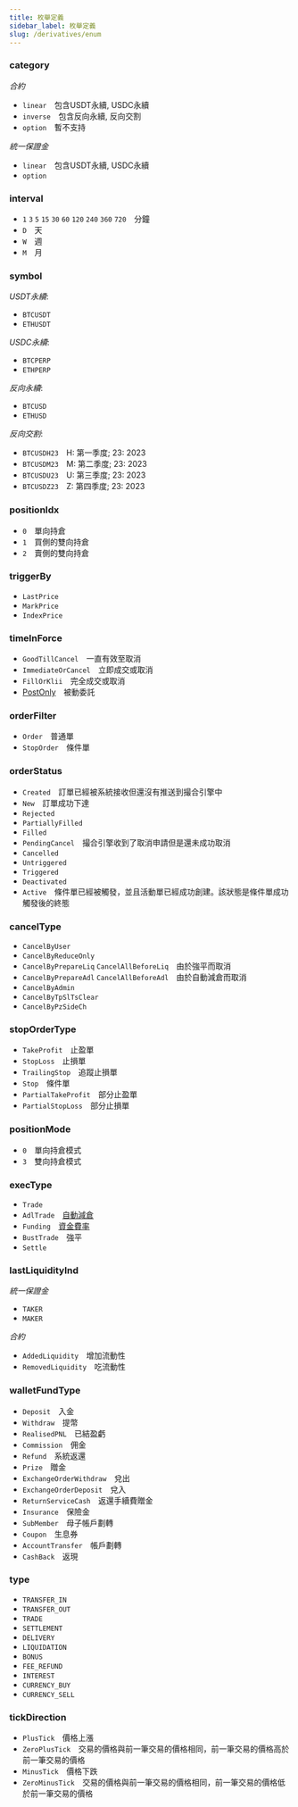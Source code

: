 ```yaml
---
title: 枚舉定義
sidebar_label: 枚舉定義
slug: /derivatives/enum
---
```


### category
_合約_
* `linear`&emsp;包含USDT永續, USDC永續
* `inverse`&emsp;包含反向永續, 反向交割
* `option`&emsp;暫不支持

_統一保證金_
* `linear`&emsp;包含USDT永續, USDC永續
* `option`

### interval
* `1` `3` `5` `15` `30` `60` `120` `240` `360` `720`&emsp;分鐘
* `D`&emsp;天
* `W`&emsp;週
* `M`&emsp;月

### symbol
_USDT永續_:
* `BTCUSDT`
* `ETHUSDT`

_USDC永續_:
* `BTCPERP`
* `ETHPERP`

_反向永續_:
* `BTCUSD`
* `ETHUSD`

_反向交割_:
* `BTCUSDH23`&emsp;H: 第一季度; 23: 2023
* `BTCUSDM23`&emsp;M: 第二季度; 23: 2023
* `BTCUSDU23`&emsp;U: 第三季度; 23: 2023
* `BTCUSDZ23`&emsp;Z: 第四季度; 23: 2023

### positionIdx
* `0`&emsp;單向持倉
* `1`&emsp;買側的雙向持倉
* `2`&emsp;賣側的雙向持倉

### triggerBy
* `LastPrice`
* `MarkPrice`
* `IndexPrice`

### timeInForce
* `GoodTillCancel`&emsp;一直有效至取消
* `ImmediateOrCancel`&emsp;立即成交或取消
* `FillOrKlii`&emsp;完全成交或取消
* <a href="https://www.bybit.com/zh-TW/help-center/bybitHC_Article?language=zh_TW&id=000001051">PostOnly</a>&emsp;被動委託

### orderFilter
* `Order`&emsp;普通單
* `StopOrder`&emsp;條件單

### orderStatus
* `Created`&emsp;訂單已經被系統接收但還沒有推送到撮合引擎中
* `New`&emsp;訂單成功下達
* `Rejected`
* `PartiallyFilled`
* `Filled`
* `PendingCancel`&emsp;撮合引擎收到了取消申請但是還未成功取消
* `Cancelled`
* `Untriggered`
* `Triggered`
* `Deactivated`
* `Active`&emsp;條件單已經被觸發，並且活動單已經成功創建。該狀態是條件單成功觸發後的終態

### cancelType
* `CancelByUser`
* `CancelByReduceOnly`
* `CancelByPrepareLiq` `CancelAllBeforeLiq`&emsp;由於強平而取消
* `CancelByPrepareAdl` `CancelAllBeforeAdl`&emsp;由於自動減倉而取消
* `CancelByAdmin`
* `CancelByTpSlTsClear`
* `CancelByPzSideCh`

### stopOrderType
* `TakeProfit`&emsp;止盈單
* `StopLoss`&emsp;止損單
* `TrailingStop`&emsp;追蹤止損單
* `Stop`&emsp;條件單
* `PartialTakeProfit`&emsp;部分止盈單
* `PartialStopLoss`&emsp;部分止損單

### positionMode
* `0`&emsp;單向持倉模式
* `3`&emsp;雙向持倉模式

### execType
* `Trade`
* `AdlTrade`&emsp;<a href="https://www.bybit.com/zh-TW/help-center/bybitHC_Article?language=zh_TW&id=000001124">自動減倉</a>
* `Funding`&emsp;<a href="https://www.bybit.com/zh-TW/help-center/HelpCenterKnowledge/bybitHC_Article?id=000001123&language=zh_TW">資金費率</a>
* `BustTrade`&emsp;強平
* `Settle`

### lastLiquidityInd
_統一保證金_
* `TAKER`
* `MAKER`

_合約_
* `AddedLiquidity`&emsp;增加流動性
* `RemovedLiquidity`&emsp;吃流動性

### walletFundType
* `Deposit`&emsp;入金
* `Withdraw`&emsp;提幣
* `RealisedPNL`&emsp;已結盈虧
* `Commission`&emsp;佣金
* `Refund`&emsp;系統返還
* `Prize`&emsp;贈金
* `ExchangeOrderWithdraw`&emsp;兌出
* `ExchangeOrderDeposit`&emsp;兌入
* `ReturnServiceCash`&emsp;返還手續費贈金
* `Insurance`&emsp;保險金
* `SubMember`&emsp;母子帳戶劃轉
* `Coupon`&emsp;生息券
* `AccountTransfer`&emsp;帳戶劃轉
* `CashBack`&emsp;返現

### type
* `TRANSFER_IN`
* `TRANSFER_OUT`
* `TRADE`
* `SETTLEMENT`
* `DELIVERY`
* `LIQUIDATION`
* `BONUS`
* `FEE_REFUND`
* `INTEREST`
* `CURRENCY_BUY`
* `CURRENCY_SELL`

### tickDirection
* `PlusTick`&emsp;價格上漲
* `ZeroPlusTick`&emsp;交易的價格與前一筆交易的價格相同，前一筆交易的價格高於前一筆交易的價格
* `MinusTick`&emsp;價格下跌
* `ZeroMinusTick`&emsp;交易的價格與前一筆交易的價格相同，前一筆交易的價格低於前一筆交易的價格